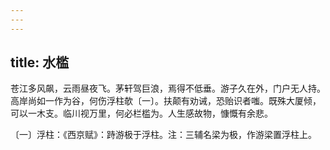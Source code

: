 ```yaml
---
---
---
```

title: 水槛
---




苍江多风飙，云雨昼夜飞。茅轩驾巨浪，焉得不低垂。游子久在外，门户无人持。高岸尚如一作为谷，何伤浮柱欹〔一〕。扶颠有劝诫，恐贻识者嗤。既殊大厦倾，可以一木支。临川视万里，何必栏槛为。人生感故物，慷慨有余悲。

〔一〕浮柱：《西京赋》：跱游极于浮柱。注：三辅名梁为极，作游梁置浮柱上。